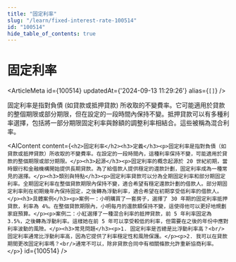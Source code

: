 ```yaml
---
title: "固定利率"
slug: "/learn/fixed-interest-rate-100514"
id: "100514"
hide_table_of_contents: true
---
```



# 固定利率

<ArticleMeta id={100514} updatedAt={'2024-09-13 11:29:26'} alias={`[]`} />
<div className='border-solid border-b border-t-0 my-4 border-[var(--ifm-color-gray-300)]' />

固定利率是指對負債 (如貸款或抵押貸款) 所收取的不變費率。它可能適用於貸款的整個期限或部分期限，但在設定的一段時間內保持不變。抵押貸款可以有多種利率選擇，包括將一部分期限固定利率與餘額的調整利率相結合。這些被稱為混合利率。

<AIContent content={`<h2>固定利率</h2><h3>定義</h3><p>固定利率是指對負債（如貸款或抵押貸款）所收取的不變費率。在設定的一段時間內，這種利率保持不變，可能適用於貸款的整個期限或部分期限。</p><h3>起源</h3><p>固定利率的概念起源於 20 世紀初期，當時銀行和金融機構開始提供長期貸款。為了給借款人提供穩定的還款計劃，固定利率成為一種常見的選擇。</p><h3>類別與特點</h3><p>固定利率貸款可以分為全期固定利率和部分期固定利率。全期固定利率在整個貸款期限內保持不變，適合希望有穩定還款計劃的借款人。部分期固定利率則在初期幾年內保持固定，之後轉為浮動利率，適合希望在初期享受低利率的借款人。</p><h3>具體案例</h3><p>案例一：小明購買了一套房子，選擇了 30 年期的固定利率抵押貸款，利率為 4%。在整個貸款期限內，小明每月的還款額保持不變，這使得他可以更好地規劃家庭預算。</p><p>案例二：小紅選擇了一種混合利率的抵押貸款，前 5 年利率固定為 3.5%，之後轉為浮動利率。這樣她在前 5 年可以享受較低的利率，但需要在之後的年份中應對利率波動的風險。</p><h3>常見問題</h3><p>1. 固定利率是否總是比浮動利率高？<br/>固定利率通常比浮動利率高，因為它提供了利率穩定性和風險保護。</p><p>2. 我可以在貸款期間更改固定利率嗎？<br/>通常不可以，除非貸款合同中有相關條款允許重新協商利率。</p>`} id={100514} />
